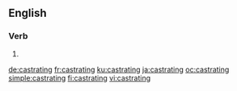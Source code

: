 ==English==

===Verb===
{{head|en|present participle}}

# {{present participle of|castrate|lang=en|nocat=1}}

[[de:castrating]]
[[fr:castrating]]
[[ku:castrating]]
[[ja:castrating]]
[[oc:castrating]]
[[simple:castrating]]
[[fi:castrating]]
[[vi:castrating]]